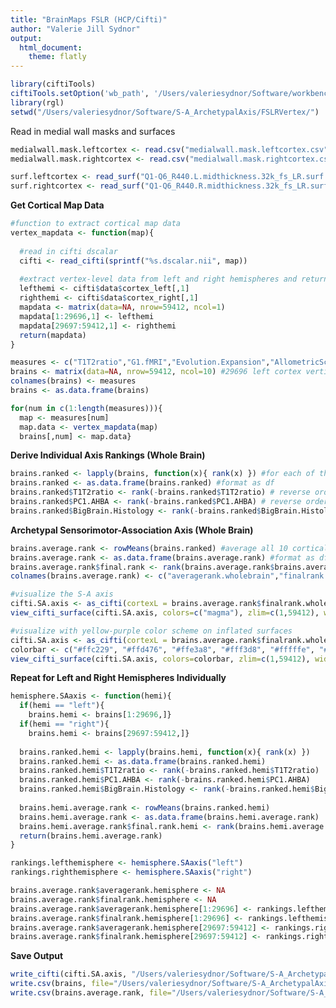 ```yaml
---
title: "BrainMaps FSLR (HCP/Cifti)"
author: "Valerie Jill Sydnor"
output: 
  html_document:
    theme: flatly
---
```


```r
library(ciftiTools)
ciftiTools.setOption('wb_path', '/Users/valeriesydnor/Software/workbench/')
library(rgl)
setwd("/Users/valeriesydnor/Software/S-A_ArchetypalAxis/FSLRVertex/")
```

Read in medial wall masks and surfaces
```r
medialwall.mask.leftcortex <- read.csv("medialwall.mask.leftcortex.csv", header = F, colClasses = c("logical")) #Left cortex medial wall mask
medialwall.mask.rightcortex <- read.csv("medialwall.mask.rightcortex.csv", header = F, colClasses = c("logical")) #Right cortex medial wall mask

surf.leftcortex <- read_surf("Q1-Q6_R440.L.midthickness.32k_fs_LR.surf.gii") #Left cortex surface file for visualization
surf.rightcortex <- read_surf("Q1-Q6_R440.R.midthickness.32k_fs_LR.surf.gii") #Right cortex surface file for visualization
```

**Get Cortical Map Data**

```r
#function to extract cortical map data
vertex_mapdata <- function(map){
  
  #read in cifti dscalar
  cifti <- read_cifti(sprintf("%s.dscalar.nii", map))
  
  #extract vertex-level data from left and right hemispheres and return combined vector
  lefthemi <- cifti$data$cortex_left[,1]
  righthemi <- cifti$data$cortex_right[,1]
  mapdata <- matrix(data=NA, nrow=59412, ncol=1)
  mapdata[1:29696,1] <- lefthemi
  mapdata[29697:59412,1] <- righthemi
  return(mapdata)
}
```

```r
measures <- c("T1T2ratio","G1.fMRI","Evolution.Expansion","AllometricScaling.PNC20mm","PET.AG","CBF","PC1.AHBA","PC1.Neurosynth","BigBrain.Histology","Cortical.Thickness")
brains <- matrix(data=NA, nrow=59412, ncol=10) #29696 left cortex vertices plus 29716 right cortex vertices; 10 measures
colnames(brains) <- measures
brains <- as.data.frame(brains)

for(num in c(1:length(measures))){
  map <- measures[num]
  map.data <- vertex_mapdata(map)
  brains[,num] <- map.data}
```

**Derive Individual Axis Rankings (Whole Brain)**

```r
brains.ranked <- lapply(brains, function(x){ rank(x) }) #for each of the 10 cortical measures, derive unidimensional axis orderings by ranking by vertex value
brains.ranked <- as.data.frame(brains.ranked) #format as df
brains.ranked$T1T2ratio <- rank(-brains.ranked$T1T2ratio) # reverse order T1-weighted to T2-weighted ratio rankings so that sensorimotor vertices are ranked lower and association vertices are ranked higher
brains.ranked$PC1.AHBA <- rank(-brains.ranked$PC1.AHBA) # reverse order PC1 of brain expressed genes rankings so that sensorimotor vertices are ranked lower and association vertices are ranked higher 
brains.ranked$BigBrain.Histology <- rank(-brains.ranked$BigBrain.Histology) # reverse order histology rankings so that sensorimotor vertices are ranked lower and association vertices are ranked higher
```

**Archetypal Sensorimotor-Association Axis (Whole Brain)**

```r
brains.average.rank <- rowMeans(brains.ranked) #average all 10 cortical rankings to get each vertex's average axis rank
brains.average.rank <- as.data.frame(brains.average.rank) #format as df
brains.average.rank$final.rank <- rank(brains.average.rank$brains.average.rank) #rerank vertices by average axis rank to visualize the archetypal sensorimotor-association axis 
colnames(brains.average.rank) <- c("averagerank.wholebrain","finalrank.wholebrain")
```

```r
#visualize the S-A axis
cifti.SA.axis <- as_cifti(cortexL = brains.average.rank$finalrank.wholebrain[1:29696], cortexL_mwall = medialwall.mask.leftcortex$V1, cortexR = brains.average.rank$finalrank.wholebrain[29697:59412], cortexR_mwall = medialwall.mask.rightcortex$V1, surfL = surf.leftcortex, surfR = surf.rightcortex)
view_cifti_surface(cifti.SA.axis, colors=c("magma"), zlim=c(1,59412), widget=TRUE)
```

```r
#visualize with yellow-purple color scheme on inflated surfaces
cifti.SA.axis <- as_cifti(cortexL = brains.average.rank$finalrank.wholebrain[1:29696], cortexL_mwall = medialwall.mask.leftcortex$V1, cortexR = brains.average.rank$finalrank.wholebrain[29697:59412], cortexR_mwall = medialwall.mask.rightcortex$V1)
colorbar <- c("#ffc229", "#ffd476", "#ffe3a8", "#fff3d8", "#fffffe", "#e4d1e6", "#bc90c2", "#9656a2", "#6f1f8c")
view_cifti_surface(cifti.SA.axis, colors=colorbar, zlim=c(1,59412), widget=TRUE)
```

**Repeat for Left and Right Hemispheres Individually**

```r
hemisphere.SAaxis <- function(hemi){
  if(hemi == "left"){
    brains.hemi <- brains[1:29696,]}
  if(hemi == "right"){
    brains.hemi <- brains[29697:59412,]}
  
  brains.ranked.hemi <- lapply(brains.hemi, function(x){ rank(x) }) 
  brains.ranked.hemi <- as.data.frame(brains.ranked.hemi)
  brains.ranked.hemi$T1T2ratio <- rank(-brains.ranked.hemi$T1T2ratio) 
  brains.ranked.hemi$PC1.AHBA <- rank(-brains.ranked.hemi$PC1.AHBA) 
  brains.ranked.hemi$BigBrain.Histology <- rank(-brains.ranked.hemi$BigBrain.Histology)
  
  brains.hemi.average.rank <- rowMeans(brains.ranked.hemi)
  brains.hemi.average.rank <- as.data.frame(brains.hemi.average.rank)
  brains.hemi.average.rank$final.rank.hemi <- rank(brains.hemi.average.rank$brains.hemi.average.rank)
  return(brains.hemi.average.rank)
}
```

```r
rankings.lefthemisphere <- hemisphere.SAaxis("left")
rankings.righthemisphere <- hemisphere.SAaxis("right")

brains.average.rank$averagerank.hemisphere <- NA
brains.average.rank$finalrank.hemisphere <- NA
brains.average.rank$averagerank.hemisphere[1:29696] <- rankings.lefthemisphere$brains.hemi.average.rank
brains.average.rank$finalrank.hemisphere[1:29696] <- rankings.lefthemisphere$final.rank.hemi
brains.average.rank$averagerank.hemisphere[29697:59412] <- rankings.righthemisphere$brains.hemi.average.rank
brains.average.rank$finalrank.hemisphere[29697:59412] <- rankings.righthemisphere$final.rank.hemi
```


**Save Output**

```r
write_cifti(cifti.SA.axis, "/Users/valeriesydnor/Software/S-A_ArchetypalAxis/FSLRVertex/SensorimotorAssociation_Axis.dscalar.nii")
write.csv(brains, file="/Users/valeriesydnor/Software/S-A_ArchetypalAxis/FSLRVertex/brainmaps_fslr.csv", row.names = FALSE)
write.csv(brains.average.rank, file="/Users/valeriesydnor/Software/S-A_ArchetypalAxis/FSLRVertex/Sensorimotor_Association_Axis_AverageRanks.csv", row.names = FALSE, quote = FALSE)
```

